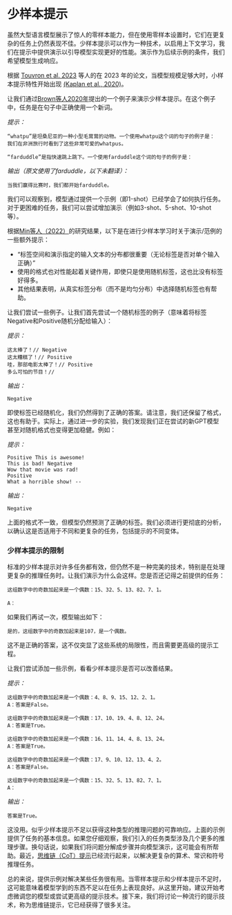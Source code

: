 # 少样本提示

虽然大型语言模型展示了惊人的零样本能力，但在使用零样本设置时，它们在更复杂的任务上仍然表现不佳。少样本提示可以作为一种技术，以启用上下文学习，我们在提示中提供演示以引导模型实现更好的性能。演示作为后续示例的条件，我们希望模型生成响应。

根据 [Touvron et al. 2023](https://arxiv.org/pdf/2302.13971.pdf) 等人的在 2023 年的论文，当模型规模足够大时，小样本提示特性开始出现 [(Kaplan et al., 2020)](https://arxiv.org/abs/2001.08361)。

让我们通过[Brown等人2020年](https://arxiv.org/abs/2005.14165)提出的一个例子来演示少样本提示。在这个例子中，任务是在句子中正确使用一个新词。

*提示：*
```
“whatpu”是坦桑尼亚的一种小型毛茸茸的动物。一个使用whatpu这个词的句子的例子是：
我们在非洲旅行时看到了这些非常可爱的whatpus。

“farduddle”是指快速跳上跳下。一个使用farduddle这个词的句子的例子是：
```

*输出（原文使用了farduddle，以下未翻译）：*
```
当我们赢得比赛时，我们都开始farduddle。
```

我们可以观察到，模型通过提供一个示例（即1-shot）已经学会了如何执行任务。对于更困难的任务，我们可以尝试增加演示（例如3-shot、5-shot、10-shot等）。

根据[Min等人（2022）](https://arxiv.org/abs/2202.12837)的研究结果，以下是在进行少样本学习时关于演示/范例的一些额外提示：

- “标签空间和演示指定的输入文本的分布都很重要（无论标签是否对单个输入正确）”
- 使用的格式也对性能起着关键作用，即使只是使用随机标签，这也比没有标签好得多。
- 其他结果表明，从真实标签分布（而不是均匀分布）中选择随机标签也有帮助。

让我们尝试一些例子。让我们首先尝试一个随机标签的例子（意味着将标签Negative和Positive随机分配给输入）：

*提示：*
```
这太棒了！// Negative
这太糟糕了！// Positive
哇，那部电影太棒了！// Positive
多么可怕的节目！//
```

*输出：*
```
Negative
```

即使标签已经随机化，我们仍然得到了正确的答案。请注意，我们还保留了格式，这也有助于。实际上，通过进一步的实验，我们发现我们正在尝试的新GPT模型甚至对随机格式也变得更加稳健。例如：

*提示：*
```
Positive This is awesome! 
This is bad! Negative
Wow that movie was rad!
Positive
What a horrible show! --
```

*输出：*
```
Negative
```

上面的格式不一致，但模型仍然预测了正确的标签。我们必须进行更彻底的分析，以确认这是否适用于不同和更复杂的任务，包括提示的不同变体。

### 少样本提示的限制

标准的少样本提示对许多任务都有效，但仍然不是一种完美的技术，特别是在处理更复杂的推理任务时。让我们演示为什么会这样。您是否还记得之前提供的任务：

```
这组数字中的奇数加起来是一个偶数：15、32、5、13、82、7、1。

A：
```

如果我们再试一次，模型输出如下：

```
是的，这组数字中的奇数加起来是107，是一个偶数。
```

这不是正确的答案，这不仅突显了这些系统的局限性，而且需要更高级的提示工程。

让我们尝试添加一些示例，看看少样本提示是否可以改善结果。

*提示：*
```
这组数字中的奇数加起来是一个偶数：4、8、9、15、12、2、1。
A：答案是False。

这组数字中的奇数加起来是一个偶数：17、10、19、4、8、12、24。
A：答案是True。

这组数字中的奇数加起来是一个偶数：16、11、14、4、8、13、24。
A：答案是True。

这组数字中的奇数加起来是一个偶数：17、9、10、12、13、4、2。
A：答案是False。

这组数字中的奇数加起来是一个偶数：15、32、5、13、82、7、1。
A：
```

*输出：*
```
答案是True。
```

这没用。似乎少样本提示不足以获得这种类型的推理问题的可靠响应。上面的示例提供了任务的基本信息。如果您仔细观察，我们引入的任务类型涉及几个更多的推理步骤。换句话说，如果我们将问题分解成步骤并向模型演示，这可能会有所帮助。最近，[思维链（CoT）提示](https://arxiv.org/abs/2201.11903)已经流行起来，以解决更复杂的算术、常识和符号推理任务。

总的来说，提供示例对解决某些任务很有用。当零样本提示和少样本提示不足时，这可能意味着模型学到的东西不足以在任务上表现良好。从这里开始，建议开始考虑微调您的模型或尝试更高级的提示技术。接下来，我们将讨论一种流行的提示技术，称为思维链提示，它已经获得了很多关注。
